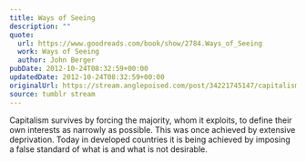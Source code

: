 ```yaml
---
title: Ways of Seeing
description: ""
quote:
  url: https://www.goodreads.com/book/show/2784.Ways_of_Seeing
  work: Ways of Seeing
  author: John Berger
pubDate: 2012-10-24T08:32:59+00:00
updatedDate: 2012-10-24T08:32:59+00:00
originalUrl: https://stream.anglepoised.com/post/34221745147/capitalism-survives-by-forcing-the-majority-whom
source: tumblr stream
---
```


Capitalism survives by forcing the majority, whom it exploits, to define their own interests as narrowly as possible. This was once achieved by extensive deprivation. Today in developed countries it is being achieved by imposing a false standard of what is and what is not desirable.
